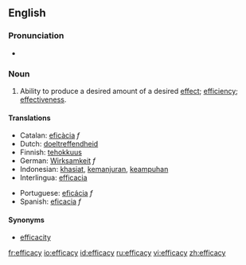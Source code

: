 ==English==

===Pronunciation===
*{{IPA|/ˈefɪkəsɪ/}}

===Noun===
{{en-noun|-}}

#{{uncountable}} Ability to produce a desired amount of a desired [[effect]]; [[efficiency]]; [[effectiveness]].

====Translations====
{{top}}
*Catalan: [[eficàcia]] ''f''
*Dutch: [[doeltreffendheid]]
*Finnish: [[tehokkuus]]
*German: [[Wirksamkeit]] ''f''
*Indonesian: [[khasiat]], [[manjur|kemanjuran]], [[ampuh|keampuhan]]
*Interlingua: [[efficacia]]
{{mid}}
*Portuguese: [[eficácia]] ''f''
*Spanish: [[eficacia]] ''f''
{{bottom}}

====Synonyms====
*[[efficacity]]

[[fr:efficacy]]
[[io:efficacy]]
[[id:efficacy]]
[[ru:efficacy]]
[[vi:efficacy]]
[[zh:efficacy]]